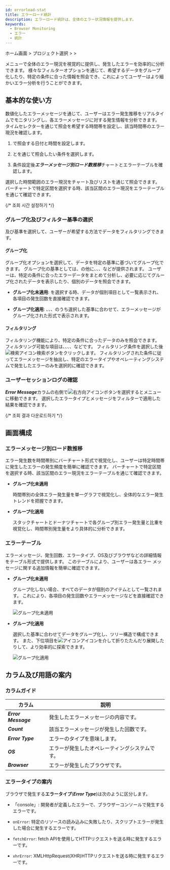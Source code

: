 ```yaml
---
id: errorload-stat
title: エラーロード統計
description: エラーロード統計は、全体のエラー状況情報を提供します。
keywords:
  - Browser Monitoring
  - エラー
  - 統計
---
```


ホーム画面 &gt; プロジェクト選択 &gt; <Cmdname sid="side_statistics" className="uitext" /> &gt; <Cmdname sid="side_errorLoadStatistics" className="uitext" />

<Cmdname sid="side_errorLoadStatistics" className="uitext" />メニューで全体のエラー現況を視覚的に提供し、発生したエラーを効率的に分析できます。 様々なフィルターオプションを通じて、希望するデータをグループ化したり、特定の条件に合った情報を照会でき、これによってユーザーはより細かいエラー分析を行うことができます。

## 基本的な使い方

数値化したエラーメッセージを通じて、ユーザーはエラー発生推移をリアルタイムでモニタリングし、各エラーメッセージに対する発生情報を分析できます。 タイムセレクターを通じて照会を希望する時間帯を設定し、該当時間帯のエラー現況を確認します。

<ImgLang img="browser-statistics-error-stat.png" desc="エラーロード統計" />

1. <Cmdname sid="time" className="uitext" />で照会する日付と時間を設定します。

2. <Cmdname sid="filter" className="uitext" />と<Cmdname sid="groupby" className="uitext" />を通じて照会したい条件を選択します。

3. 条件設定後***エラーメッセージ別ロード数推移***チャートとエラーテーブルを確認します。 

選択した時間範囲のエラー現況をチャート及びリストを通じて照会できます。 バーチャートで特定区間を選択する時、該当区間のエラー現況をエラーテーブルを通じて確認できます。 

{/* 조회 시간 설정하기 */}

<Settime/>

### グループ化及びフィルター基準の選択

<Cmdname sid="groupby" className="uitext" />及び<Cmdname sid="filter" className="uitext" />基準を選択して、ユーザーが希望する方法でデータをフィルタリングできます。

#### グループ化

グループ化オプションを選択して、データを特定の基準に基づいてグループ化できます。 グループ化の基準としては、<Cmdname sid="ITM09123" className="uitext" />の他に<Cmdname sid="ITM09125" className="uitext" />、<Cmdname sid="ITM06770" className="uitext" />、<Cmdname sid="TTL06358" className="uitext" />、<Cmdname sid="device" className="uitext" />などが提供されます。 ユーザーは、特定の条件に合ったエラーデータをまとめて分析し、必要に応じてグループ化されたデータを表示したり、個別のデータを照会できます。

- **グループ化未適用**: <Cmdname sid="ITM09123" className="uitext" />を選択する時、データが個別項目として一覧表示され、各項目の発生回数を直接確認できます。 

- **グループ化適用**: <Cmdname sid="ITM09125" className="uitext" />、<Cmdname sid="ITM06770" className="uitext" />、<Cmdname sid="TTL06358" className="uitext" />、<Cmdname sid="device" className="uitext" />のうち選択した基準に合わせて、エラーメッセージがグループ化された形式で表示されます。

#### フィルタリング

フィルタリング機能により、特定の条件に合ったデータのみを照会できます。 フィルタリング可能な項目は、<Cmdname sid="ITM09125" className="uitext" />、<Cmdname sid="ITM06770" className="uitext" />、<Cmdname sid="TTL06358" className="uitext" />、<Cmdname sid="device" className="uitext" />などです。 フィルタリング条件を選択した後![検索アイコン](/img/ic-search-on-press.svg)検索ボタンをクリックします。 フィルタリングされた条件に従ってエラーメッセージを抽出し、特定のエラータイプやオペレーティングシステムで発生したエラーのみを選択的に確認できます。

### ユーザーセッションログの確認

***Error Message***カラムの右側で![右方向アイコン](/img/right-arrow.svg)ボタンを選択すると<Cmdname sid="side_userSessionEventSearch" className="uitext" />メニューに移動できます。 選択したエラータイプとメッセージをフィルターで適用した結果を確認できます。

{/* 조회 결과 다운로드하기 */}

<CSVdownload filename="Error_LoadStatistics" />

## 画面構成

### エラーメッセージ別ロード数推移

エラー発生数を時間帯別にバーチャート形式で視覚化し、ユーザーは特定時間帯に発生したエラーの発生頻度を簡単に確認できます。 バーチャートで特定区間を選択する時、該当区間のエラー現況をエラーテーブルを通じて確認できます。 

- **グループ化未適用** 

    時間帯別の全体エラー発生量を単一グラフで視覚化し、全体的なエラー発生トレンドを把握できます。 

  <ImgLang img="browser-statistics-error-stat-ungr.png" desc="グループ化未適用 " />

- **グループ化適用** 

    スタックチャートとドーナツチャートで各グループ別エラー発生量と比重を視覚化し、時間帯別発生量をより具体的に分析できます。

  <ImgLang img="browser-statistics-error-stat-gr.png" desc="グループ化適用" />

### エラーテーブル

エラーメッセージ、発生回数、エラータイプ、OS及びブラウザなどの詳細情報をテーブル形式で提供します。 このテーブルにより、ユーザーは各エラー メッセージに関する追加情報を簡単に確認できます。

- **グループ化未適用** 

    グループ化しない場合、すべてのデータが個別のアイテムとして一覧されます。 これにより、各項目の発生回数やエラーメッセージなどを直接確認できます。

    ![グループ化未適用](/img/browser-statistics-error-stat-ungr-tb.png)

- **グループ化適用** 

    選択した基準に合わせてデータをグループ化し、ツリー構造で構成できます。 また、下位項目を![アイコン](/img/ic-caret-down.svg)アイコンを介して折りたたんだり展開したりして、より効率的に探索できます。 

    ![グループ化適用](/img/browser-statistics-error-stat-gr-tb.png)

## カラム及び用語の案内

### カラムガイド

| カラム                 | 説明                      |
| ------------------- | ----------------------- |
| ***Error Message*** | 発生したエラーメッセージの内容です。      |
| ***Count***         | 該当エラーメッセージが発生した回数です。    |
| ***Error Type***    | エラーのタイプを意味します。          |
| ***OS***            | エラーが発生したオペレーティングシステムです。 |
| ***Browser***       | エラーが発生したブラウザです。         |

### エラータイプの案内

ブラウザで発生する**エラータイプ**(***Error Type***)は次のように区分します。 

- 「console」: 開発者が定義したエラーで、ブラウザーコンソールで発生するエラーです。

- `onError`: 特定のリソースの読み込みに失敗したり、スクリプトエラーが発生した場合に発生するエラーです。

- `fetchError`: fetch APIを使用してHTTPリクエストを送る時に発生するエラーです。

- `xhrError`: XMLHttpRequest(XHR)HTTPリクエストを送る時に発生するエラーです。
